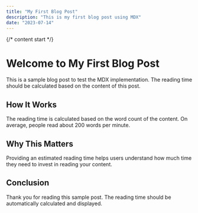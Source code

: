```yaml
---
title: "My First Blog Post"
description: "This is my first blog post using MDX"
date: "2023-07-14"
---
```


{/* content start */}

# Welcome to My First Blog Post

This is a sample blog post to test the MDX implementation. The reading time should be calculated based on the content of this post.

## How It Works

The reading time is calculated based on the word count of the content. On average, people read about 200 words per minute.

## Why This Matters

Providing an estimated reading time helps users understand how much time they need to invest in reading your content.

## Conclusion

Thank you for reading this sample post. The reading time should be automatically calculated and displayed.
